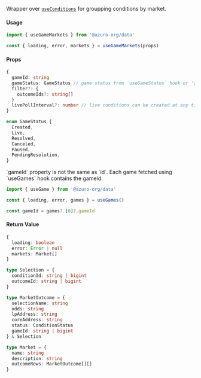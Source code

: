 
Wrapper over [`useConditions`](hub/apps/sdk/data-hooks/useConditions) for groupping conditions by market.

#### Usage

```ts
import { useGameMarkets } from '@azuro-org/data'

const { loading, error, markets } = useGameMarkets(props)
```

#### Props

```ts
{
  gameId: string
  gameStatus: GameStatus // game status from `useGameStatus` hook or 'getGameStatus' function
  filter?: {
    outcomeIds?: string[]
  }
  livePollInterval?: number // live conditions can be created at any time, and here, you can specify how frequently to check for new live conditions **measured in milliseconds**
}

enum GameStatus {
  Created,
  Live,
  Resolved,
  Canceled,
  Paused,
  PendingResolution,
}
```

<Callout type="warning">
  `gameId` property is not the same as `id`. Each game fetched using `useGames` hook contains the gameId:

  ```ts
  import { useGame } from '@azuro-org/data'

  const { loading, error, games } = useGames()

  const gameId = games?.[0]?.gameId
  ```
</Callout>


#### Return Value

```ts
{
  loading: boolean
  error: Error | null
  markets: Market[]
}
```

```ts
type Selection = {
  conditionId: string | bigint
  outcomeId: string | bigint
}

type MarketOutcome = {
  selectionName: string
  odds: string
  lpAddress: string
  coreAddress: string
  status: ConditionStatus
  gameId: string | bigint
} & Selection

type Market = {
  name: string
  description: string
  outcomeRows: MarketOutcome[][]
}
```
